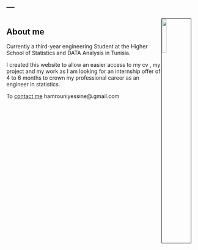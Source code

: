 ---
---



<link rel="stylesheet" href="styles.css" type="text/css">



<img src="img.jpg" style="float: right; width:15%; border:1px solid; margin-right: 20px" align="left">


  
# {.tabset .tabset-fade .tabset-pills}

## About me


Currently a third-year engineering Student at the Higher School of Statistics and DATA Analysis in Tunisia.

I created this website to allow an easier access to my cv , my project and my work as I am looking for an internship offer of 4 to 6 months to crown my professional career as an engineer in statistics.
 

To [contact me](mailto:hamrouniyessine@gmail.com) hamrouniyessine@.gmail.com








